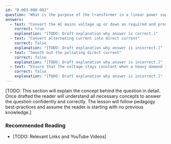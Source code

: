 ```yaml
---
id: "B-003-008-002"
question: "What is the purpose of the transformer in a linear power supply?"
answers:
  - text: "Convert the AC mains voltage up or down as required and provide isolation"
    correct: true
    explanation: "[TODO: Draft explanation why answer is correct.]"
  - text: "Convert alternating current into direct current"
    correct: false
    explanation: "[TODO: Draft explanation why answer is incorrect.]"
  - text: "Smooth out the pulsating direct current"
    correct: false
    explanation: "[TODO: Draft explanation why answer is incorrect.]"
  - text: "Ensure that the voltage stays constant when a heavy demand is placed on the supply"
    correct: false
    explanation: "[TODO: Draft explanation why answer is incorrect.]"
---
```


[TODO: This section will explain the concept behind the question in detail. Once drafted the reader will understand all necessary concepts to answer the question confidently and correctly. The lesson will follow pedagogy best-practices and assume the reader is starting with no previous knowledge.]

### Recommended Reading

- [TODO: Relevant Links and YouTube Videos]
